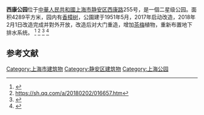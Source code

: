 '''西康公园'''位于[[中華人民共和國|中華人民共和國]][[上海市|上海市]][[静安区|静安区]][[西康路_(上海)|西康路]]255号，是一個二星级公园。面积4289平方米，园内有[[香樟树|香樟树]]，公園建于1951年5月，2017年启动改造，2018年2月1日改造完成并對外开放，改造后对大门重造，增加[[茶梅|茶梅]]植物，重新布置地下排水系统。
<ref>{{cite web|url=http://www.shanghai.gov.cn/nw2/nw2314/nw2315/nw17239/nw18222/u21aw1288171.html|title=旧貌换新颜 西康公园重新开园|website=www.shanghai.gov.cn}}</ref>
<ref>https://sh.qq.com/a/20180202/016657.htm</ref>
<ref>{{cite web|url=https://web.shobserver.com/wx/detail.do?id=78822|title=静安 - 这个区最袖珍的公园重新开放，你还能认出它么？|website=web.shobserver.com}}</ref>
<ref>{{cite web|url=https://hi.online.sh.cn/content/2020-05/25/content_9569348.htm|title=藏在静安市中心最袖珍的公园——上海热线侬好频道|website=hi.online.sh.cn}}</ref>

==参考文献==
{{reflist}}

{{上海公園}}
[[Category:上海市建筑物|Category:上海市建筑物]]
[[Category:静安区建筑物|Category:静安区建筑物]]
[[Category:上海公园|Category:上海公园]]